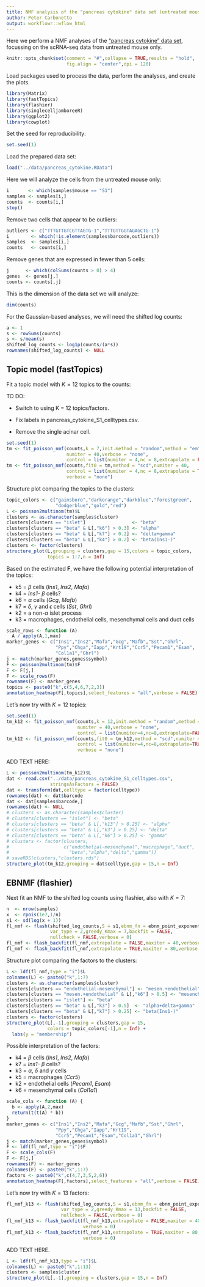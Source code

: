 ```yaml
---
title: NMF analysis of the "pancreas cytokine" data set (untreated mouse only)
author: Peter Carbonetto
output: workflowr::wflow_html
---
```


Here we perform a NMF analyses of the
["pancreas cytokine" data set](pancreas_cytokine.html), focussing on
the scRNA-seq data from untreated mouse only.

```r
knitr::opts_chunk$set(comment = "#",collapse = TRUE,results = "hold",
                      fig.align = "center",dpi = 120)
```

Load packages used to process the data, perform the analyses, and
create the plots.

```r
library(Matrix)
library(fastTopics)
library(flashier)
library(singlecelljamboreeR)
library(ggplot2)
library(cowplot)
```

Set the seed for reproducibility:

```r
set.seed(1)
```

Load the prepared data set:

```r
load("../data/pancreas_cytokine.RData")
```

Here we will analyze the cells from the untreated mouse only:

```r
i       <- which(samples$mouse == "S1")
samples <- samples[i,]
counts  <- counts[i,]
stop()
```

Remove two cells that appear to be outliers:

```r
outliers <- c("TTTGTTGTCGTTAGTG-1","TTTGTTGGTAGAGCTG-1")
i        <- which(!is.element(samples$barcode,outliers))
samples  <- samples[i,]
counts   <- counts[i,]
```

Remove genes that are expressed in fewer than 5 cells:

```r
j      <- which(colSums(counts > 0) > 4)
genes  <- genes[j,]
counts <- counts[,j]
```

This is the dimension of the data set we will analyze:

```r
dim(counts)
```

For the Gaussian-based analyses, we will need the shifted log counts:

```r
a <- 1
s <- rowSums(counts)
s <- s/mean(s)
shifted_log_counts <- log1p(counts/(a*s))
rownames(shifted_log_counts) <- NULL
```

## Topic model (fastTopics)

Fit a topic model with $K = 12$ topics to the counts:

TO DO:

+ Switch to using K = 12 topics/factors.

+ Fix labels in pancreas_cytokine_S1_celltypes.csv.

+ Remove the single acinar cell.

```r
set.seed(1)
tm <- fit_poisson_nmf(counts,k = 7,init.method = "random",method = "em",
                      numiter = 40,verbose = "none",
					  control = list(numiter = 4,nc = 8,extrapolate = FALSE))
tm <- fit_poisson_nmf(counts,fit0 = tm,method = "scd",numiter = 40,
                      control = list(numiter = 4,nc = 8,extrapolate = TRUE),
					  verbose = "none")
```

Structure plot comparing the topics to the clusters:

```r
topic_colors <- c("gainsboro","darkorange","darkblue","forestgreen",
                  "dodgerblue","gold","red")
L <- poisson2multinom(tm)$L
clusters <- as.character(samples$cluster)
clusters[clusters == "islet"]                 <- "beta"
clusters[clusters == "beta" & L[,"k6"] > 0.3] <- "alpha"
clusters[clusters == "beta" & L[,"k7"] > 0.2] <- "delta+gamma"
clusters[clusters == "beta" & L[,"k4"] > 0.2] <- "beta(Ins1-)"
clusters <- factor(clusters)
structure_plot(L,grouping = clusters,gap = 15,colors = topic_colors,
               topics = 1:7,n = Inf)
```

Based on the estimated $\mathbf{F}$, we have the following potential
interpretation of the topics:

+ k5 = $\beta$ cells (*Ins1*, *Ins2*, *Mafa*)
+ k4 = *Ins1-* $\beta$ cells?
+ k6 = $\alpha$ cells (*Gcg*, *Mafb*)
+ k7 = $\delta$, $\gamma$ and $\epsilon$ cells (*Sst*, *Ghrl*)
+ k2 = a non-$\alpha$ islet process
+ k3 = macrophages, endothelial cells, mesenchymal cells and duct cells

```r
scale_rows <- function (A)
  A / apply(A,1,max)
marker_genes <- c("Ins1","Ins2","Mafa","Gcg","Mafb","Sst","Ghrl",
                  "Ppy","Chga","Iapp","Krt19","Ccr5","Pecam1","Esam",
				  "Col1a1","Ghrl")
j <- match(marker_genes,genes$symbol)
F <- poisson2multinom(tm)$F
F <- F[j,]
F <- scale_rows(F)
rownames(F) <- marker_genes
topics <- paste0("k",c(5,4,6,7,2,3))
annotation_heatmap(F[,topics],select_features = "all",verbose = FALSE)
```

Let's now try with $K = 12$ topics:

```r
set.seed(1)
tm_k12 <- fit_poisson_nmf(counts,k = 12,init.method = "random",method = "em",
                          numiter = 40,verbose = "none",
                          control = list(numiter=4,nc=8,extrapolate=FALSE))
tm_k12 <- fit_poisson_nmf(counts,fit0 = tm_k12,method = "scd",numiter = 40,
                          control = list(numiter=4,nc=8,extrapolate=TRUE),
						  verbose = "none")
```

ADD TEXT HERE:

```r
L <- poisson2multinom(tm_k12)$L
dat <- read.csv("../data/pancreas_cytokine_S1_celltypes.csv",
                stringsAsFactors = FALSE)
dat <- transform(dat,celltype = factor(celltype))
rownames(dat) <- dat$barcode
dat <- dat[samples$barcode,]
rownames(dat) <- NULL
# clusters <- as.character(samples$cluster)
# clusters[clusters == "islet"] <- "beta"
# clusters[clusters == "beta" & L[,"k13"] > 0.25] <- "alpha"
# clusters[clusters == "beta" & L[,"k3"] > 0.25] <- "delta"
# clusters[clusters == "beta" & L[,"k6"] > 0.25] <- "gamma"
# clusters <- factor(clusters,
#                    c("endothelial-mesenchymal","macrophage","duct",
#                      "beta","alpha","delta","gamma"))
# saveRDS(clusters,"clusters.rds")
structure_plot(tm_k12,grouping = dat$celltype,gap = 15,n = Inf)
```

## EBNMF (flashier)

Next fit an NMF to the shifted log counts using flashier, also with $K
= 7$:

```r
n  <- nrow(samples)
x  <- rpois(1e7,1/n)
s1 <- sd(log(x + 1))
fl_nmf <- flash(shifted_log_counts,S = s1,ebnm_fn = ebnm_point_exponential,
                var_type = 2,greedy_Kmax = 7,backfit = FALSE,
				nullcheck = FALSE,verbose = 0)
fl_nmf <- flash_backfit(fl_nmf,extrapolate = FALSE,maxiter = 40,verbose = 0)
fl_nmf <- flash_backfit(fl_nmf,extrapolate = TRUE,maxiter = 80,verbose = 0)
```

Structure plot comparing the factors to the clusters:

```r
L <- ldf(fl_nmf,type = "i")$L
colnames(L) <- paste0("k",1:7)
clusters <- as.character(samples$cluster)
clusters[clusters == "endothelial-mesenchymal"] <- "mesen.+endothelial"
clusters[clusters == "mesen.+endothelial" & L[,"k6"] > 0.5] <- "mesenchymal"
clusters[clusters == "islet"] <- "beta"
clusters[clusters == "beta" & L[,"k3"] > 0.5]  <- "alpha+delta+gamma"
clusters[clusters == "beta" & L[,"k7"] > 0.25] <- "beta(Ins1-)"
clusters <- factor(clusters)
structure_plot(L[,-1],grouping = clusters,gap = 15,
               colors = topic_colors[-1],n = Inf) +
  labs(y = "membership")
```

Possible interpretation of the factors:

+ k4 = $\beta$ cells (*Ins1*, *Ins2*, *Mafa*)
+ k7 = *Ins1-* $\beta$ cells?
+ k3 = $\alpha$, $\delta$ and $\gamma$ cells
+ k5 = macrophages (*Ccr5*)
+ k2 = endothelial cells (*Pecam1*, *Esam*)
+ k6 = mesenchymal cells (*Col1a1*)

```r
scale_cols <- function (A) {
  b <- apply(A,2,max)
  return(t(t(A) * b))
}
marker_genes <- c("Ins1","Ins2","Mafa","Gcg","Mafb","Sst","Ghrl",
                  "Ppy","Chga","Iapp","Krt19",
                  "Ccr5","Pecam1","Esam","Col1a1","Ghrl")
j <- match(marker_genes,genes$symbol)
F <- ldf(fl_nmf,type = "i")$F
F <- scale_cols(F)
F <- F[j,]
rownames(F) <- marker_genes
colnames(F) <- paste0("k",1:7)
factors <- paste0("k",c(4,7,3,5,2,6))
annotation_heatmap(F[,factors],select_features = "all",verbose = FALSE)
```

Let's now try with $K = 13$ factors:

```r
fl_nmf_k13 <- flash(shifted_log_counts,S = s1,ebnm_fn = ebnm_point_exponential,
                    var_type = 2,greedy_Kmax = 13,backfit = FALSE,
	   			    nullcheck = FALSE,verbose = 0)
fl_nmf_k13 <- flash_backfit(fl_nmf_k13,extrapolate = FALSE,maxiter = 40,
                            verbose = 0)
fl_nmf_k13 <- flash_backfit(fl_nmf_k13,extrapolate = TRUE,maxiter = 80,
                            verbose = 0)
```

ADD TEXT HERE.

```r
L <- ldf(fl_nmf_k13,type = "i")$L
colnames(L) <- paste0("k",1:13)
clusters <- samples$cluster
structure_plot(L[,-1],grouping = clusters,gap = 15,n = Inf)
```
